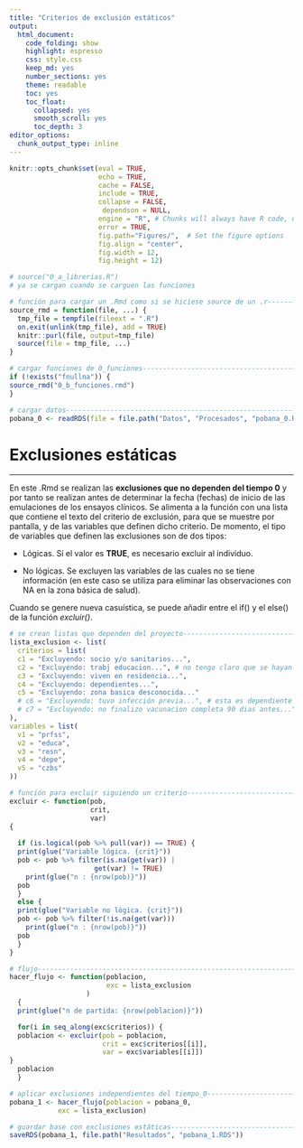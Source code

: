```yaml
---
title: "Criterios de exclusión estáticos"
output: 
  html_document:
    code_folding: show
    highlight: espresso
    css: style.css
    keep_md: yes
    number_sections: yes
    theme: readable
    toc: yes  
    toc_float:
      collapsed: yes
      smooth_scroll: yes
      toc_depth: 3     
editor_options: 
  chunk_output_type: inline
---
```



```r
knitr::opts_chunk$set(eval = TRUE, 
                      echo = TRUE, 
                      cache = FALSE,
                      include = TRUE,
                      collapse = FALSE,
                       dependson = NULL,
                      engine = "R", # Chunks will always have R code, unless noted
                      error = TRUE,
                      fig.path="Figures/",  # Set the figure options
                      fig.align = "center", 
                      fig.width = 12,
                      fig.height = 12)
```

```r
# source("0_a_librerias.R")
# ya se cargan cuando se carguen las funciones

```

```r
# función para cargar un .Rmd como si se hiciese source de un .r---------------
source_rmd = function(file, ...) {
  tmp_file = tempfile(fileext = ".R")
  on.exit(unlink(tmp_file), add = TRUE)
  knitr::purl(file, output=tmp_file)
  source(file = tmp_file, ...)
}

```

```r
# cargar funciones de 0_funciones----------------------------------------------
if (!exists("fnullna")) {
source_rmd("0_b_funciones.rmd")
}

```


```r
# cargar datos-----------------------------------------------------------------
pobana_0 <- readRDS(file = file.path("Datos", "Procesados", "pobana_0.RDS"))

```

# Exclusiones estáticas

***

En este .Rmd se realizan las **exclusiones que no dependen del tiempo 0** y por tanto se realizan antes de determinar la fecha (fechas) de inicio de las emulaciones de los ensayos clínicos. Se alimenta a la función con una lista que contiene el texto del criterio de exclusión, para que se muestre por pantalla, y de las variables que definen dicho criterio. De momento, el tipo de variables que definen las exclusiones son de dos tipos:

- Lógicas. Sí el valor es **TRUE**, es necesario excluir al individuo.

- No lógicas. Se excluyen las variables de las cuales no se tiene información (en este caso se utiliza para eliminar las observaciones con NA en la zona básica de salud).

Cuando se genere nueva casuística, se puede añadir entre el if() y el else() de la función *excluir()*.
      
```r
# se crean listas que dependen del proyecto------------------------------------
lista_exclusion <- list(
  criterios = list(
  c1 = "Excluyendo: socio y/o sanitarios...",
  c2 = "Excluyendo: trabj educacion...", # no tengo claro que se hayan de excluir
  c3 = "Excluyendo: viven en residencia...",
  c4 = "Excluyendo: dependientes...",
  c5 = "Excluyendo: zona basica desconocida..."
  # c6 = "Excluyendo: tuvo infección previa...", # esta es dependiente del tiempo
  # c7 = "Excluyendo: no finalizo vacunacion completa 90 dias antes..." # dependiente del tiempo
),
variables = list(
  v1 = "prfss",
  v2 = "educa",
  v3 = "resn",
  v4 = "depe",
  v5 = "czbs"
))

```

```r
# función para excluir siguiendo un criterio-----------------------------------
excluir <- function(pob, 
                    crit,
                    var)
{
  
  if (is.logical(pob %>% pull(var)) == TRUE) {
  print(glue("Variable lógica. {crit}"))
  pob <- pob %>% filter(is.na(get(var)) |
                     get(var) != TRUE)
    print(glue("n : {nrow(pob)}"))
  pob
  }
  else {
  print(glue("Variable no lógica. {crit}"))
  pob <- pob %>% filter(!is.na(get(var)))
    print(glue("n : {nrow(pob)}"))
  pob
  }
}

```

```r
# flujo------------------------------------------------------------------------
hacer_flujo <- function(poblacion,
                        exc = lista_exclusion
                   ) 
  {
  print(glue("n de partida: {nrow(poblacion)}"))

  for(i in seq_along(exc$criterios)) {
  poblacion <- excluir(pob = poblacion,
                       crit = exc$criterios[[i]],
                       var = exc$variables[[i]])
}
  poblacion
  }

```

```r
# aplicar exclusiones independientes del tiempo_0------------------------------
pobana_1 <- hacer_flujo(poblacion = pobana_0, 
            exc = lista_exclusion)

```

```r
# guardar base con exclusiones estáticas---------------------------------------
saveRDS(pobana_1, file.path("Resultados", "pobana_1.RDS"))

```
    

